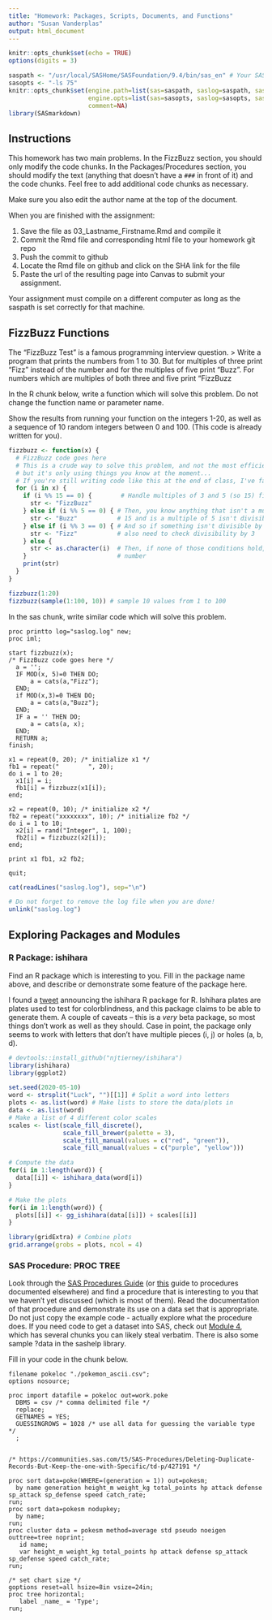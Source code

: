 ```yaml
---
title: "Homework: Packages, Scripts, Documents, and Functions"
author: "Susan Vanderplas"
output: html_document
---
```


```r
knitr::opts_chunk$set(echo = TRUE)
options(digits = 3)
```

```r
saspath <- "/usr/local/SASHome/SASFoundation/9.4/bin/sas_en" # Your SAS path goes here
sasopts <- "-ls 75"
knitr::opts_chunk$set(engine.path=list(sas=saspath, saslog=saspath, sashtml=saspath),
                      engine.opts=list(sas=sasopts, saslog=sasopts, sashtml=sasopts), 
                      comment=NA)
library(SASmarkdown)
```

## Instructions
This homework has two main problems. In the FizzBuzz section, you should only modify the code chunks. In the Packages/Procedures section, you should modify the text (anything that doesn't have a `###` in front of it) and the code chunks. Feel free to add additional code chunks as necessary.

Make sure you also edit the author name at the top of the document. 

When you are finished with the assignment: 

1. Save the file as 03_Lastname_Firstname.Rmd and compile it
2. Commit the Rmd file and corresponding html file to your homework git repo
3. Push the commit to github
4. Locate the Rmd file on github and click on the SHA link for the file
5. Paste the url of the resulting page into Canvas to submit your assignment.

Your assignment must compile on a different computer as long as the saspath is set correctly for that machine.

## FizzBuzz Functions

The "FizzBuzz Test" is a famous programming interview question. 
> Write a program that prints the numbers from 1 to 30. But for multiples of three print “Fizz” instead of the number and for the multiples of five print “Buzz”. For numbers which are multiples of both three and five print “FizzBuzz

In the R chunk below, write a function which will solve this problem. Do not change the function name or parameter name. 

Show the results from running your function on the integers 1-20, as well as a sequence of 10 random integers between 0 and 100. (This code is already written for you).

```r

fizzbuzz <- function(x) {
  # FizzBuzz code goes here
  # This is a crude way to solve this problem, and not the most efficient, 
  # but it's only using things you know at the moment...
  # If you're still writing code like this at the end of class, I've failed :)
  for (i in x) {
    if (i %% 15 == 0) {        # Handle multiples of 3 and 5 (so 15) first
      str <- "FizzBuzz"
    } else if (i %% 5 == 0) { # Then, you know anything that isn't a multiple of
      str <- "Buzz"           # 15 and is a multiple of 5 isn't divisible by 3
    } else if (i %% 3 == 0) { # And so if something isn't divisible by 5, you 
      str <- "Fizz"           # also need to check divisibility by 3
    } else {
      str <- as.character(i)  # Then, if none of those conditions hold, print the 
    }                         # number
    print(str)
  }
}

```

```r
fizzbuzz(1:20)
fizzbuzz(sample(1:100, 10)) # sample 10 values from 1 to 100
```

In the sas chunk, write similar code which will solve this problem.

```sashtml
proc printto log="saslog.log" new;
proc iml;

start fizzbuzz(x);
/* FizzBuzz code goes here */
  a = '';
  IF MOD(x, 5)=0 THEN DO;
      a = cats(a,"Fizz");
  END;
  if MOD(x,3)=0 THEN DO;
      a = cats(a,"Buzz");
  END;
  IF a = '' THEN DO;
      a = cats(a, x);
  END;
  RETURN a;
finish;

x1 = repeat(0, 20); /* initialize x1 */
fb1 = repeat("        ", 20);
do i = 1 to 20;
  x1[i] = i;
  fb1[i] = fizzbuzz(x1[i]);
end;

x2 = repeat(0, 10); /* initialize x2 */
fb2 = repeat("xxxxxxxx", 10); /* initialize fb2 */
do i = 1 to 10;
  x2[i] = rand("Integer", 1, 100);
  fb2[i] = fizzbuzz(x2[i]);
end;

print x1 fb1, x2 fb2;

quit;
```

```r
cat(readLines("saslog.log"), sep="\n")
```


```r
# Do not forget to remove the log file when you are done!
unlink("saslog.log")
```


## Exploring Packages and Modules

### R Package: ishihara
Find an R package which is interesting to you. Fill in the package name above, and describe or demonstrate some feature of the package here. 

I found a [tweet](https://github.com/njtierney/ishihara) announcing the ishihara R package for R. Ishihara plates are plates used to test for colorblindness, and this package claims to be able to generate them. A couple of caveats -- this is a *very* beta package, so most things don't work as well as they should. Case in point, the package only seems to work with letters that don't have multiple pieces (i, j) or holes (a, b, d). 

```r
# devtools::install_github("njtierney/ishihara")
library(ishihara)
library(ggplot2)

set.seed(2020-05-10)
word <- strsplit("Luck", "")[[1]] # Split a word into letters
plots <- as.list(word) # Make lists to store the data/plots in
data <- as.list(word)
# Make a list of 4 different color scales
scales <- list(scale_fill_discrete(), 
               scale_fill_brewer(palette = 3), 
               scale_fill_manual(values = c("red", "green")), 
               scale_fill_manual(values = c("purple", "yellow")))

# Compute the data
for(i in 1:length(word)) {
  data[[i]] <- ishihara_data(word[i])
} 

# Make the plots
for(i in 1:length(word)) {
  plots[[i]] <- gg_ishihara(data[[i]]) + scales[[i]]
}

library(gridExtra) # Combine plots
grid.arrange(grobs = plots, ncol = 4)
```


### SAS Procedure: PROC TREE
Look through the [SAS Procedures Guide](https://go.documentation.sas.com/?docsetId=proc&docsetTarget=part-2.htm&docsetVersion=9.4&locale=en) (or [this](https://go.documentation.sas.com/?docsetId=proc&docsetTarget=p0ptdedyvyouspn1erbeqr0floca.htm&docsetVersion=9.4&locale=en) guide to procedures documented elsewhere) and find a procedure that is interesting to you that we haven't yet discussed (which is most of them). Read the documentation of that procedure and demonstrate its use on a data set that is appropriate. Do not just copy the example code - actually explore what the procedure does. If you need code to get a dataset into SAS, check out [Module 4](https://srvanderplas.github.io/unl-stat850/reading-data.html#delimited-text-files), which has several chunks you can likely steal verbatim. There is also some sample ?data in the sashelp library.

Fill in your code in the chunk below.
```sashtml
filename pokeloc "./pokemon_ascii.csv";
options nosource;

proc import datafile = pokeloc out=work.poke
  DBMS = csv /* comma delimited file */
  replace;
  GETNAMES = YES;
  GUESSINGROWS = 1028 /* use all data for guessing the variable type */
  ;


/* https://communities.sas.com/t5/SAS-Procedures/Deleting-Duplicate-Records-But-Keep-the-one-with-Specific/td-p/427191 */ 
   
proc sort data=poke(WHERE=(generation = 1)) out=pokesm;
  by name generation height_m weight_kg total_points hp attack defense sp_attack sp_defense speed catch_rate;
run;
proc sort data=pokesm nodupkey;
  by name;
run;
proc cluster data = pokesm method=average std pseudo noeigen outtree=tree noprint;
   id name;
   var height_m weight_kg total_points hp attack defense sp_attack sp_defense speed catch_rate;
run;

/* set chart size */
goptions reset=all hsize=8in vsize=24in;
proc tree horizontal;
   label _name_ = 'Type';
run;
```

